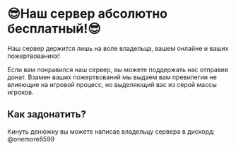 # 😎Наш сервер абсолютно бесплатный!😎

Наш сервер держится лишь на воле владельца, вашем онлайне и ваших пожертвованиях!

Если вам понравился наш сервер, вы можете поддержать нас отправив донат.
Взамен ваших пожертвований мы выдаем вам превилегии не влияющие на игровой процесс, но выделяющий вас из серой массы игроков.

## Как задонатить?

Кинуть денюжку вы можете написав владельцу сервера в дискорд: @onemore8599
